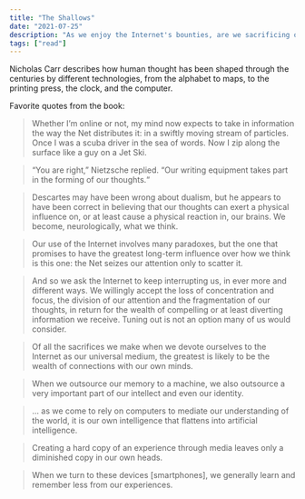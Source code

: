 ```yaml
---
title: "The Shallows"
date: "2021-07-25"
description: "As we enjoy the Internet's bounties, are we sacrificing our ability to read and think deeply?"
tags: ["read"]
---
```


Nicholas Carr describes how human thought has been shaped through the centuries by different technologies, from the alphabet to maps, to the printing press, the clock, and the computer.

Favorite quotes from the book:

> Whether I’m online or not, my mind now expects to take in information the way the Net distributes it: in a swiftly moving stream of particles. Once I was a scuba driver in the sea of words. Now I zip along the surface like a guy on a Jet Ski.

> “You are right,” Nietzsche replied. “Our writing equipment takes part in the forming of our thoughts.“

> Descartes may have been wrong about dualism, but he appears to have been correct in believing that our thoughts can exert a physical influence on, or at least cause a physical reaction in, our brains. We become, neurologically, what we think.

> Our use of the Internet involves many paradoxes, but the one that promises to have the greatest long-term influence over how we think is this one: the Net seizes our attention only to scatter it.

> And so we ask the Internet to keep interrupting us, in ever more and different ways. We willingly accept the loss of concentration and focus, the division of our attention and the fragmentation of our thoughts, in return for the wealth of compelling or at least diverting information we receive. Tuning out is not an option many of us would consider.

> Of all the sacrifices we make when we devote ourselves to the Internet as our universal medium, the greatest is likely to be the wealth of connections with our own minds.

> When we outsource our memory to a machine, we also outsource a very important part of our intellect and even our identity.

> … as we come to rely on computers to mediate our understanding of the world, it is our own intelligence that flattens into artificial intelligence.

> Creating a hard copy of an experience through media leaves only a diminished copy in our own heads.

> When we turn to these devices [smartphones], we generally learn and remember less from our experiences.

